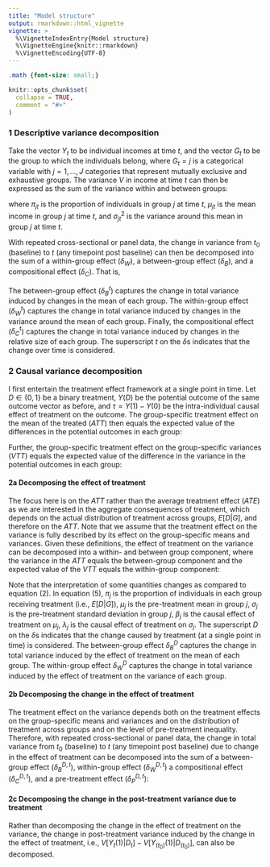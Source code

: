 ```yaml
---
title: "Model structure"
output: rmarkdown::html_vignette
vignette: >
  %\VignetteIndexEntry{Model structure}
  %\VignetteEngine{knitr::rmarkdown}
  %\VignetteEncoding{UTF-8}
---
```


```css
.math {font-size: small;}
```

```r
knitr::opts_chunk$set(
  collapse = TRUE,
  comment = "#>"
)
```



### 1 Descriptive variance decomposition

Take the vector $Y_t$ to be individual incomes at time $t$, and the vector $G_t$ to be the group to which the individuals belong, where $G_t=j$ is a categorical variable with $j=1,…,J$ categories that represent mutually exclusive and exhaustive groups. The variance $V$ in income at time $t$ can then be expressed as the sum of the variance within and between groups: 

\begin{equation} 
\begin{split} 
V_t(Y_t) 
&= E(V(Y_t |G_t))+V(E(Y_t |G_t )) \\[10pt] 
&= W_t + B_t \\[10pt]
&= \sum_j\pi_{jt}\sigma_{jt}^2+\sum_j\pi_{jt}\big(\mu_{jt}-\sum_j\pi_{jt}\mu_{jt}\big)^2
\end{split}
\tag{1}
\end{equation}

where $\pi_{jt}$ is the proportion of individuals in group $j$ at time $t$, $\mu_{jt}$ is the mean income in group $j$ at time $t$, and $\sigma_{jt}^2$ is the variance around this mean in group $j$ at time $t$.

With repeated cross-sectional or panel data, the change in variance from $t_0$ (baseline) to $t$ (any timepoint post baseline) can then be decomposed into the sum of a within-group effect ($\delta_W$), a between-group effect ($\delta_B$), and a compositional effect ($\delta_C$). That is,
\begin{equation} 
V_t-V_{t_0} = \delta_W^t + \delta_B^t + \delta_C^t \\[10pt]
\text{where} \\[10pt]
\begin{split}
\delta_W^t &= \sum_j \pi_{jt_0} \big( \sigma_{jt}^2 - \sigma_{jt_0}^2 \big) \\[10pt]
\delta_B^t &= \sum_j \pi_{jt_0} \big( (\mu_{jt} - \sum_j\pi_{jt}\mu_{jt})^2 - (\mu_{jt_0} - \sum_j\pi_{jt_0}\mu_{jt})^2 \big) \\[10pt]
\delta_C^t &= \sum_j \big( \pi_{jt}-\pi_{jt_0} \big) \big( (\mu_{jt} - \sum_j\pi_{jt}\mu_{jt})^2 + \sigma_{jt}^2 \big) 
\end{split}
\tag{2}
\end{equation}

The between-group effect ($\delta_B^t$) captures the change in total variance induced by changes in the mean of each group. The within-group effect ($\delta_W^t$) captures the change in total variance induced by changes in the variance around the mean of each group. Finally, the compositional effect ($\delta_C^t$) captures the change in total variance induced by changes in the relative size of each group. The superscript $t$ on the $\delta\text{s}$ indicates that the change over time is considered. 

### 2 Causal variance decomposition

I first entertain the treatment effect framework at a single point in time. Let $D\in\{0,1\}$ be a binary treatment, $Y(D)$ be the potential outcome of the same outcome vector as before, and $\tau=Y(1)-Y(0)$ be the intra-individual causal effect of treatment on the outcome. The group-specific treatment effect on the mean of the treated ($ATT$) then equals the expected value of the differences in the potential outcomes in each group: 

\begin{equation} 
ATT_j=E[Y(1)-Y(0)|G=j,D=1]
\tag{3}
\end{equation}

Further, the group-specific treatment effect on the group-specific variances ($VTT$) equals the expected value of the difference in the variance in the potential outcomes in each group:

\begin{equation} 
VTT_j=E[V[Y(1)|G=j,D=1]-V[Y(0)|G=j,D=1]]
\tag{4}
\end{equation}

#### 2a Decomposing the effect of treatment

The focus here is on the $ATT$ rather than the average treatment effect ($ATE$) as we are interested in the aggregate consequences of treatment, which depends on the actual distribution of treatment across groups, $E[D|G]$, and therefore on the $ATT$. Note that we assume that the treatment effect on the variance is fully described by its effect on the group-specific means and variances.
Given these definitions, the effect of treatment on the variance can be decomposed into a within- and between group component, where the variance in the $ATT$ equals the between-group component and the expected value of the $VTT$ equals the within-group component:

\begin{equation} 
\begin{split}
V[Y(1)|D]-V[Y(0)|D] &= V[ATT]+E[VTT] \\[10pt]
&= \delta_B^D + \delta_W^D \\[10pt]
\end{split}
\end{equation}
\begin{equation} 
\text{where} \\[10pt]
\begin{split}
\delta_B^D &= \sum_j \pi_j \big( (\mu_j+\beta_j- \sum_j\pi_j(\mu_j+\beta_j))^2 - (\mu_j - \sum_j\pi_j\mu_j)^2 \big) \\[10pt]
\delta_W^D &= \sum_j \pi_j \big( (\sigma_j+\lambda_j )^2 - \sum_j\pi_j\sigma_j^2 \big)
\end{split}
\tag{5}
\end{equation}

Note that the interpretation of some quantities changes as compared to equation (2). In equation (5), $\pi_j$ is the proportion of individuals in each group receiving treatment (i.e., $E[D|G]$), $\mu_j$ is the pre-treatment mean in group $j$, $\sigma_j$ is the pre-treatment standard deviation in group $j$, $\beta_j$ is the causal effect of treatment on $\mu_j$, $\lambda_j$ is the causal effect of treatment on $\sigma_j$. The superscript $D$ on the $\delta\text{s}$ indicates that the change caused by treatment (at a single point in time) is considered. 
The between-group effect $\delta_B^D$ captures the change in total variance induced by the effect of treatment on the mean of each group. The within-group effect $\delta_W^D$ captures the change in total variance induced by the effect of treatment on the variance of each group.

#### 2b Decomposing the change in the effect of treatment

The treatment effect on the variance depends both on the treatment effects on the group-specific means and variances and on the distribution of treatment across groups and on the level of pre-treatment inequality. Therefore, with repeated cross-sectional or panel data, the change in total variance from $t_0$ (baseline) to $t$ (any timepoint post baseline) due to change in the effect of treatment can be decomposed into the sum of a between-group effect ($\delta_B^{D,t}$), within-group effect ($\delta_W^{D,t}$) a compositional effect ($\delta_C^{D,t}$), and a pre-treatment effect ($\delta_P^{D,t}$):

\begin{equation}
(V[Y_t(1)|D_t]-V[Y_t(0)|D_t]) - (V[Y_{t_0}(1)|D_{t_0}]-V[Y_{t_0}(0)|D_{t_0}])
= \delta_B^{D,t} + \delta_W^{D,t} + \delta_C^{D,t} + \delta_P^{D,t} \\[10pt]
\text{where} 
\end{equation}
\begin{equation}
\begin{split}

\delta_B^{D,t} 
&= B(\pi_{t_0},\mu_{t_0}+\beta_t) - B(\pi_{t_0},\mu_{t_0}+\beta_0) \\
&= \sum_j\pi_{j,t_0} \left( \Big(\mu_{j,t_0} + \beta_{j,t} - \sum_j\pi_{j,t_0}(\mu_{j,t_0}+\beta_{j,t}) \Big)^2 - \Big(\mu_{j,t_0} + \beta_{j,t_0} - \sum_j\pi_{j,t_0}(\mu_{j,t_0}+\beta_{j,t_0} ) \Big)^2 \right) \\[10pt]
        
\delta_W^{D,t}
&= W(\pi_{t_0},\sigma_{t_0}+\lambda_t) - W(\pi_{t_0},\sigma_{t_0}+\lambda_{t_0}) \\
&= \sum_j\pi_{j,t_0} \left( \Big(\sigma_{j,t_0}+\lambda_{j,t}\Big)^2 - \Big(\sigma_{j,t_0}+\lambda_{j,t_0}\Big)^2 \right) \\[10pt] 

\delta_C^{D,t}
&= \Big( B(\pi_t,\mu_{t_0}+\beta_t) - B(\pi_{t_0},\mu_{t_0}+\beta_t ) \Big) - \Big( B(\pi_t,\mu_t ) - B(\pi_{t_0},\mu_t ) \Big) + \Big( W(\pi_t,\sigma_{t_0}+\lambda_t ) - W(\pi_{t_0},\sigma_{t_0}+\lambda_t ) \Big) - \Big( W(\pi_t,\sigma_t ) - W(\pi_{t_0},\sigma_t ) \Big) \\
&\approx \sum_j(\pi_{j,t}-\pi_{j,t_0} ) \left( \Big(\mu_{j,t_0}+\beta_{j,t}-\sum_j\pi_{j,t}(\mu_{j,t_0}+\beta_{j,t})\Big)^2 - \Big(\mu_{j,t}-\sum_j\pi_{j,t}\mu_{j,t}\Big)^2 + \Big(\sigma_{j,t_0}+\lambda_{j,t}\Big)^2-\sigma_{j,t}^2 \right) \\[10pt]

\delta_P^{D,t}
&= B(\pi_t,\mu_t+\beta_t) - B(\pi_t,\mu_{t_0}+\beta_t) + W(\pi_t,\sigma_t+\lambda_t) - W(\pi_t,\sigma_{t_0}+\lambda_t) - \Big( B(\pi_{t_0},\mu_t) - B(\pi_{t_0},\mu_{t_0}) + W(\pi_{t_0},\sigma_t) - W(\pi_{t_0},\sigma_{t_0}) \Big) \\
&= \sum_j\pi_{j,t} \left( \Big(\mu_{j,t}+\beta_{j,t}-\sum_j\pi_{j,t}(\mu_{j,t}+\beta_{j,t}) \Big)^2 - \Big(\mu_{j,t_0}+\beta_{j,t}-\sum_j\pi_{j,t}(\mu_{j,t_0}+\beta_{j,t})\Big)^2 + \Big(\sigma_{j,t}+\lambda_{j,t} \Big)^2 - \Big(\sigma_{j,t_0}+\lambda_{j,t}\Big)^2 \right) - \sum_j\pi_{j,t_0} \left( \Big(\mu_{j,t}-\sum_j\pi_{j,t_0}\mu_{j,t}\Big)^2 - \Big(\mu_{j,t_0}-\sum_j\pi_{j,t_0}\mu_{j,t_0}\Big)^2 + \sigma_{j,t}^2-\sigma_{j,t_0}^2 \right)

\end{split}
\tag{6}
\end{equation}

#### 2c Decomposing the change in the post-treatment variance due to treatment

Rather than decomposing the change in the effect of treatment on the variance, the change in post-treatment variance induced by the change in the effect of treatment, i.e., $V[Y_t(1)|D_t] - V[Y_(t_0 )(1)|D_(t_0 )]$, can also be decomposed. 

\begin{equation}
V[Y_t(1)|D_t] - V[Y_(t_0 )(1)|D_(t_0 )]
= \delta_B^{D,t} + \delta_W^{D,t} + \delta_C^{D,t} + \delta_P^{D,t} \\[10pt]
\text{where} 
\end{equation}
\begin{equation}
\begin{split}

\delta_B^{D,t}
&=\sum_j\pi_{jt_0} \left( \Big(\mu_{jt_0}+\beta_{jt}-\sum_j\pi_{jt_0}(\mu_{jt_0}+\beta_{jt})\Big)^2 - \Big(\mu_{jt_0}+\beta_{jt_0}-\sum_j\pi_{jt_0}(\mu_{jt_0}+\beta_{jt_0})\Big)^2 \right) \\[10pt]

\delta_W^{D,t}
&= \sum_j\pi_{jt_0}\left( \Big(\sigma_{jt_0}+\lambda_{jt}\Big)^2 - \Big(\sigma_{jt_0}+\lambda_{jt_0}\Big)^2 \right) 
= \sum_j\pi_{jt_0} \Big( \lambda_{jt}^2-\lambda_{jt_0}^2 + 2\sigma_{jt_0}(\lambda_{jt}-\lambda_{jt_0}) \Big) \\[10pt]

\delta_C^{D,t}
&= \sum_j\pi_{jt}\left( \Big(\mu_{jt_0}+\beta_{jt}-\sum_j\pi_{jt}(\mu_{jt_0}+\beta_{jt})\Big)^2 + \Big(\sigma_{jt_0}+\lambda{jt}\Big)^2 \right) - \sum_j\pi_{jt_0}\left( \Big(\mu_{jt_0}+\beta_{jt}-\sum_j\pi_{jt_0} (\mu_{jt_0}+\beta_{jt})\Big)^2 + \Big(\sigma_{jt_0}+\lambda_{jt}\Big)^2 \right) \\
&\approx \sum_j(\pi_{jt}-\pi_{jt_0}) \left( \Big(\mu_{jt}+\beta_{jt}-\sum_j\pi_{jt}(\mu_{jt}+\beta_{jt})\Big)^2 + \Big(\sigma_{jt_0}+\lambda_{jt} \Big)^2 \right) \\[10pt] 

\delta_P^{D,t}
&=\sum_j\pi_{jt} \left( \Big(\mu_{jt}+\beta_{jt}-\sum_j\pi_{jt}(\mu_{jt}+\beta_{jt})\Big)^2 - \Big(\mu_{jt_0}+\beta_{jt}-\sum_j\pi_{jt}(\mu_{jt_0}+\beta_{jt})\Big)^2 + \Big(\sigma_{jt}+\lambda_{jt}\Big)^2 - \Big(\sigma_{jt_0}+\lambda_{jt}\Big)^2 \right)

\end{split}
\tag{7}
\end{equation}
